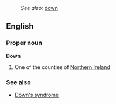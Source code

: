 :''See also:'' [[down]]
==English==
===Proper noun===
'''Down'''
# One of the counties of [[Northern Ireland]]
===See also===
*[[Down's syndrome]]